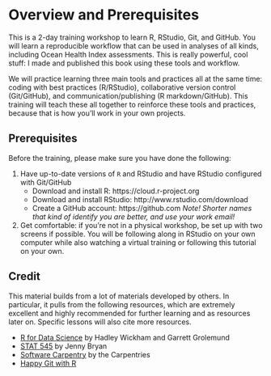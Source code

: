 # Overview and Prerequisites {#overview}

This is a 2-day training workshop to learn R, RStudio, Git, and GitHub. You will learn a reproducible workflow that can be used in analyses of all kinds, including Ocean Health Index assessments. This is really powerful, cool stuff: I made and published this book using these tools and workflow.

We will practice learning three main tools and practices all at the same time: coding with best practices (R/RStudio), collaborative version control (Git/GitHub), and communication/publishing (R markdown/GitHub). This training will teach these all together to reinforce these tools and practices, because that is how you'll work in your own projects. 

<!---
More often than not, there are more than one way to do things. I'm going to focus mostly on what I have ended up using day-to-day; I try to incorporate better practices as I come upon them but that's not always the case. RStudio has some built-in redundancy too that I'll try to show you so that you can approach things in different ways and ease in.

- based on literature: best and good enough practices
- also based on our team's experience of how to do better science in less time

--->
## Prerequisites

Before the training, please make sure you have done the following: 

1. Have up-to-date versions of `R` and RStudio and have RStudio configured with Git/GitHub 
    - Download and install R: https://cloud.r-project.org
    - Download and install RStudio: http://www.rstudio.com/download 
    - Create a GitHub account: https://github.com *Note! Shorter names that kind of identify you are better, and use your work email!*
1. Get comfortable: if you're not in a physical workshop, be set up with two screens if possible. You will be following along in RStudio on your own computer while also watching a virtual training or following this tutorial on your own.


## Credit

This material builds from a lot of materials developed by others. In particular, it pulls from the following resources, which are extremely excellent and highly recommended for further learning and as resources later on. Specific lessons will also cite more resources.

- [R for Data Science](http://r4ds.had.co.nz/) by Hadley Wickham and Garrett Grolemund
- [STAT 545](http://stat545.com/) by Jenny Bryan
- [Software Carpentry](https://software-carpentry.org/lessons/) by the Carpentries
- [Happy Git with R](http://happygitwithr.com)

